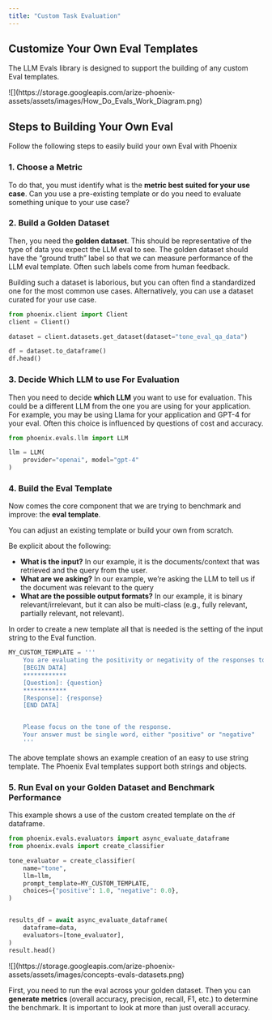 ```yaml
---
title: "Custom Task Evaluation"
---
```



## Customize Your Own Eval Templates

The LLM Evals library is designed to support the building of any custom Eval templates.

<Frame>
    ![](https://storage.googleapis.com/arize-phoenix-assets/assets/images/How_Do_Evals_Work_Diagram.png)
</Frame>

## Steps to Building Your Own Eval

Follow the following steps to easily build your own Eval with Phoenix

### 1. Choose a Metric

To do that, you must identify what is the **metric best suited for your use case**. Can you use a pre-existing template or do you need to evaluate something unique to your use case?

### 2. Build a Golden Dataset

Then, you need the **golden dataset**. This should be representative of the type of data you expect the LLM eval to see. The golden dataset should have the “ground truth” label so that we can measure performance of the LLM eval template. Often such labels come from human feedback.

Building such a dataset is laborious, but you can often find a standardized one for the most common use cases. Alternatively, you can use a dataset curated for your use case.&#x20;

```python
from phoenix.client import Client
client = Client()

dataset = client.datasets.get_dataset(dataset="tone_eval_qa_data")

df = dataset.to_dataframe()
df.head()
```

### 3. Decide Which LLM to use For Evaluation

Then you need to decide **which LLM** you want to use for evaluation. This could be a different LLM from the one you are using for your application. For example, you may be using Llama for your application and GPT-4 for your eval. Often this choice is influenced by questions of cost and accuracy.

```python
from phoenix.evals.llm import LLM

llm = LLM(
    provider="openai", model="gpt-4"
)
```

### 4. Build the Eval Template

Now comes the core component that we are trying to benchmark and improve: the **eval template**.

You can adjust an existing template or build your own from scratch.

Be explicit about the following:

* **What is the input?** In our example, it is the documents/context that was retrieved and the query from the user.
* **What are we asking?** In our example, we’re asking the LLM to tell us if the document was relevant to the query
* **What are the possible output formats?** In our example, it is binary relevant/irrelevant, but it can also be multi-class (e.g., fully relevant, partially relevant, not relevant).

In order to create a new template all that is needed is the setting of the input string to the Eval function.

```python
MY_CUSTOM_TEMPLATE = '''
    You are evaluating the positivity or negativity of the responses to questions.
    [BEGIN DATA]
    ************
    [Question]: {question}
    ************
    [Response]: {response}
    [END DATA]


    Please focus on the tone of the response.
    Your answer must be single word, either "positive" or "negative"
    '''
```

The above template shows an example creation of an easy to use string template. The Phoenix Eval templates support both strings and objects.

### 5. Run Eval on your Golden Dataset and Benchmark Performance

This example shows a use of the custom created template on the `df` dataframe.

```python
from phoenix.evals.evaluators import async_evaluate_dataframe
from phoenix.evals import create_classifier

tone_evaluator = create_classifier(
    name="tone",
    llm=llm,
    prompt_template=MY_CUSTOM_TEMPLATE,
    choices={"positive": 1.0, "negative": 0.0},
)


results_df = await async_evaluate_dataframe(
    dataframe=data,
    evaluators=[tone_evaluator],
)
result.head()
```

<Frame>
    ![](https://storage.googleapis.com/arize-phoenix-assets/assets/images/concepts-evals-datasets.png)
</Frame>

First, you need to run the eval across your golden dataset. Then you can **generate metrics** (overall accuracy, precision, recall, F1, etc.) to determine the benchmark. It is important to look at more than just overall accuracy.
